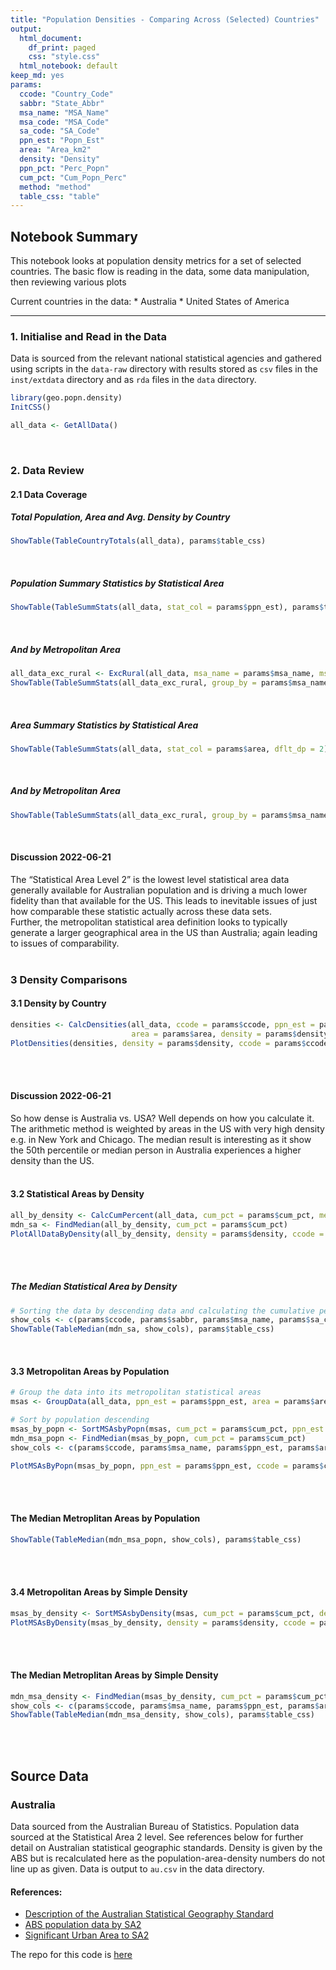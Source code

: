 ```yaml
---
title: "Population Densities - Comparing Across (Selected) Countries"
output:
  html_document:
    df_print: paged
    css: "style.css"
  html_notebook: default
keep_md: yes
params:
  ccode: "Country_Code"
  sabbr: "State_Abbr"
  msa_name: "MSA_Name"
  msa_code: "MSA_Code"
  sa_code: "SA_Code"
  ppn_est: "Popn_Est"
  area: "Area_km2"
  density: "Density"
  ppn_pct: "Perc_Popn"
  cum_pct: "Cum_Popn_Perc"
  method: "method"
  table_css: "table"
---
```


## Notebook Summary 
This notebook looks at population density metrics for a set of selected countries.
The basic flow is reading in the data, some data manipulation, then reviewing
various plots

Current countries in the data:
* Australia
* United States of America

---

### 1. Initialise and Read in the Data
Data is sourced from the relevant national statistical agencies and gathered
using scripts in the `data-raw` directory with results stored as `csv` files in
the `inst/extdata` directory and as `rda` files in the `data` directory.
<br>  

```r
library(geo.popn.density)
InitCSS()

all_data <- GetAllData()
```
<br>  

### 2. Data Review
#### 2.1 Data Coverage
##### Total Population, Area and Avg. Density by Country
```r
ShowTable(TableCountryTotals(all_data), params$table_css)
```
<br>  

##### Population Summary Statistics by Statistical Area
```r
ShowTable(TableSummStats(all_data, stat_col = params$ppn_est), params$table_css)
```
<br>  

##### And by Metropolitan Area
``` r
all_data_exc_rural <- ExcRural(all_data, msa_name = params$msa_name, msa_code = params$msa_code)
ShowTable(TableSummStats(all_data_exc_rural, group_by = params$msa_name, stat_col = params$ppn_est), params$table_css)
```
<br>  

##### Area Summary Statistics by Statistical Area
``` r
ShowTable(TableSummStats(all_data, stat_col = params$area, dflt_dp = 2), params$table_css)
```
<br>  

##### And by Metropolitan Area
``` r
ShowTable(TableSummStats(all_data_exc_rural, group_by = params$msa_name, stat_col = params$area, dflt_dp = 2), params$table_css)
```
<br>  

#### Discussion 2022-06-21
The "Statistical Area Level 2" is the lowest level statistical area data
generally available for Australian population and is driving a much lower
fidelity than that available for the US. This leads to inevitable issues
of just how comparable these statistic actually across these data sets.  
Further, the metropolitan statistical area definition looks to typically
generate a larger geographical area in the US than Australia; again leading
to issues of comparability.
<br><br>  

### 3 Density Comparisons
#### 3.1 Density by Country
```r
densities <- CalcDensities(all_data, ccode = params$ccode, ppn_est = params$ppn_est,
                           area = params$area, density = params$density, group_by = params$ccode)
PlotDensities(densities, density = params$density, ccode = params$ccode)
```
<br><br>  

#### Discussion 2022-06-21
So how dense is Australia vs. USA? Well depends on how you calculate it. The
arithmetic method is weighted by areas in the US with very high density e.g. in
New York and Chicago. The median result is interesting as it show the 50th 
percentile or median person in Australia experiences a higher density than
the US.
<br><br>  

#### 3.2 Statistical Areas by Density
```r
all_by_density <- CalcCumPercent(all_data, cum_pct = params$cum_pct, metric = params$ppn_est, sort_by = params$density, group_by = params$ccode)
mdn_sa <- FindMedian(all_by_density, cum_pct = params$cum_pct)
PlotAllDataByDensity(all_by_density, density = params$density, ccode = params$ccode, cum_pct = params$cum_pct, mdn_sa = mdn_sa)
```
<br><br>  

##### The Median Statistical Area by Density
```r
# Sorting the data by descending data and calculating the cumulative percentage population to find the median
show_cols <- c(params$ccode, params$sabbr, params$msa_name, params$sa_code, params$ppn_est, params$area, params$density, params$cum_pct)
ShowTable(TableMedian(mdn_sa, show_cols), params$table_css)
```
<br>  

#### 3.3 Metropolitan Areas by Population
```r
# Group the data into its metropolitan statistical areas
msas <- GroupData(all_data, ppn_est = params$ppn_est, area = params$area, ppn_pct = params$ppn_pct, density = params$density, group_by = c(params$ccode, "MSA_Code", params$msa_name, "Metro_Micro"))

# Sort by population descending
msas_by_popn <- SortMSAsbyPopn(msas, cum_pct = params$cum_pct, ppn_est = params$ppn_est, ppn_pct = params$ppn_pct, msa_name = params$msa_name, group_by = params$ccode)
mdn_msa_popn <- FindMedian(msas_by_popn, cum_pct = params$cum_pct)
show_cols <- c(params$ccode, params$msa_name, params$ppn_est, params$area, params$density, params$cum_pct)

PlotMSAsByPopn(msas_by_popn, ppn_est = params$ppn_est, ccode = params$ccode, cum_pct = params$cum_pct)
```
<br><br>  

#### The Median Metroplitan Areas by Population
```r
ShowTable(TableMedian(mdn_msa_popn, show_cols), params$table_css)
```
<br><br>  

#### 3.4 Metropolitan Areas by Simple Density
```r
msas_by_density <- SortMSAsbyDensity(msas, cum_pct = params$cum_pct, density = params$density, ppn_pct = params$ppn_pct, group_by = params$ccode)
PlotMSAsByDensity(msas_by_density, density = params$density, ccode = params$ccode, cum_pct = params$cum_pct)
```
<br><br>  

#### The Median Metroplitan Areas by Simple Density
```r
mdn_msa_density <- FindMedian(msas_by_density, cum_pct = params$cum_pct)
show_cols <- c(params$ccode, params$msa_name, params$ppn_est, params$area, params$density, params$cum_pct)
ShowTable(TableMedian(mdn_msa_density, show_cols), params$table_css)
```
<br><br>  

## Source Data
### Australia
Data sourced from the Australian Bureau of Statistics. Population data sourced
at the Statistical Area 2 level. See references below for further detail on
Australian statistical geographic standards. Density is given by the ABS but
is recalculated here as the population-area-density numbers do not line up as
given. Data is output to `au.csv` in the data directory.

#### References:
* [Description of the Australian Statistical Geography Standard](https://www.abs.gov.au/statistics/standards/australian-statistical-geography-standard-asgs-edition-3/jul2021-jun2026#asgs-diagram)
* [ABS population data by SA2](https://www.abs.gov.au/statistics/people/population/regional-population/2020-21#data-download)
* [Significant Urban Area to SA2](https://www.abs.gov.au/AUSSTATS/abs@.nsf/DetailsPage/1270.0.55.004July%202016?OpenDocument)

The repo for this code is [here](https://github.com/qwertytam/geo.popn.density)
